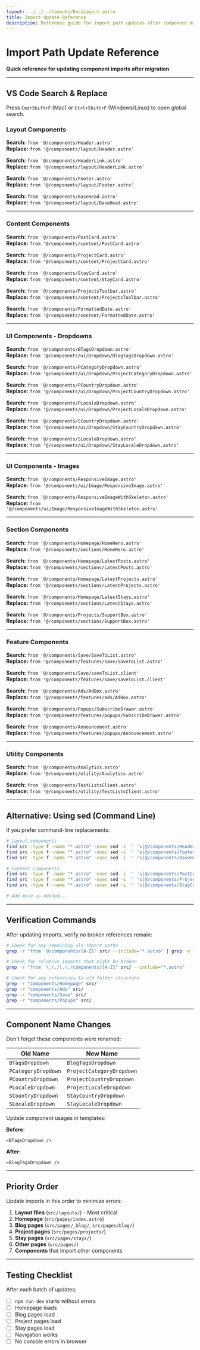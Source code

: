 ```yaml
---
layout: ../../../layouts/DocsLayout.astro
title: Import Update Reference
description: Reference guide for import path updates after component migration
---
```


# Import Path Update Reference

**Quick reference for updating component imports after migration**

---

## VS Code Search & Replace

Press `Cmd+Shift+F` (Mac) or `Ctrl+Shift+F` (Windows/Linux) to open global search.

### Layout Components

**Search:** `from '@/components/Header.astro'`  
**Replace:** `from '@/components/layout/Header.astro'`

**Search:** `from '@/components/HeaderLink.astro'`  
**Replace:** `from '@/components/layout/HeaderLink.astro'`

**Search:** `from '@/components/Footer.astro'`  
**Replace:** `from '@/components/layout/Footer.astro'`

**Search:** `from '@/components/BaseHead.astro'`  
**Replace:** `from '@/components/layout/BaseHead.astro'`

---

### Content Components

**Search:** `from '@/components/PostCard.astro'`  
**Replace:** `from '@/components/content/PostCard.astro'`

**Search:** `from '@/components/ProjectCard.astro'`  
**Replace:** `from '@/components/content/ProjectCard.astro'`

**Search:** `from '@/components/StayCard.astro'`  
**Replace:** `from '@/components/content/StayCard.astro'`

**Search:** `from '@/components/ProjectsToolbar.astro'`  
**Replace:** `from '@/components/content/ProjectsToolbar.astro'`

**Search:** `from '@/components/FormattedDate.astro'`  
**Replace:** `from '@/components/content/FormattedDate.astro'`

---

### UI Components - Dropdowns

**Search:** `from '@/components/BTagsDropdown.astro'`  
**Replace:** `from '@/components/ui/Dropdown/BlogTagsDropdown.astro'`

**Search:** `from '@/components/PCategoryDropdown.astro'`  
**Replace:** `from '@/components/ui/Dropdown/ProjectCategoryDropdown.astro'`

**Search:** `from '@/components/PCountryDropdown.astro'`  
**Replace:** `from '@/components/ui/Dropdown/ProjectCountryDropdown.astro'`

**Search:** `from '@/components/PLocaleDropdown.astro'`  
**Replace:** `from '@/components/ui/Dropdown/ProjectLocaleDropdown.astro'`

**Search:** `from '@/components/SCountryDropdown.astro'`  
**Replace:** `from '@/components/ui/Dropdown/StayCountryDropdown.astro'`

**Search:** `from '@/components/SLocaleDropdown.astro'`  
**Replace:** `from '@/components/ui/Dropdown/StayLocaleDropdown.astro'`

---

### UI Components - Images

**Search:** `from '@/components/ResponsiveImage.astro'`  
**Replace:** `from '@/components/ui/Image/ResponsiveImage.astro'`

**Search:** `from '@/components/ResponsiveImageWithSkeleton.astro'`  
**Replace:** `from '@/components/ui/Image/ResponsiveImageWithSkeleton.astro'`

---

### Section Components

**Search:** `from '@/components/Homepage/HomeHero.astro'`  
**Replace:** `from '@/components/sections/HomeHero.astro'`

**Search:** `from '@/components/Homepage/LatestPosts.astro'`  
**Replace:** `from '@/components/sections/LatestPosts.astro'`

**Search:** `from '@/components/Homepage/LatestProjects.astro'`  
**Replace:** `from '@/components/sections/LatestProjects.astro'`

**Search:** `from '@/components/Homepage/LatestStays.astro'`  
**Replace:** `from '@/components/sections/LatestStays.astro'`

**Search:** `from '@/components/Projects/SupportBox.astro'`  
**Replace:** `from '@/components/sections/SupportBox.astro'`

---

### Feature Components

**Search:** `from '@/components/Save/SaveToList.astro'`  
**Replace:** `from '@/components/features/save/SaveToList.astro'`

**Search:** `from '@/components/Save/saveToList.client'`  
**Replace:** `from '@/components/features/save/saveToList.client'`

**Search:** `from '@/components/Ads/AdBox.astro'`  
**Replace:** `from '@/components/features/ads/AdBox.astro'`

**Search:** `from '@/components/Popups/SubscribeDrawer.astro'`  
**Replace:** `from '@/components/features/popups/SubscribeDrawer.astro'`

**Search:** `from '@/components/Announcement.astro'`  
**Replace:** `from '@/components/features/popups/Announcement.astro'`

---

### Utility Components

**Search:** `from '@/components/Analytics.astro'`  
**Replace:** `from '@/components/utility/Analytics.astro'`

**Search:** `from '@/components/TestListsClient.astro'`  
**Replace:** `from '@/components/utility/TestListsClient.astro'`

---

## Alternative: Using sed (Command Line)

If you prefer command-line replacements:

```bash
# Layout components
find src -type f -name "*.astro" -exec sed -i '' 's|@/components/Header.astro|@/components/layout/Header.astro|g' {} +
find src -type f -name "*.astro" -exec sed -i '' 's|@/components/Footer.astro|@/components/layout/Footer.astro|g' {} +
find src -type f -name "*.astro" -exec sed -i '' 's|@/components/BaseHead.astro|@/components/layout/BaseHead.astro|g' {} +

# Content components
find src -type f -name "*.astro" -exec sed -i '' 's|@/components/PostCard.astro|@/components/content/PostCard.astro|g' {} +
find src -type f -name "*.astro" -exec sed -i '' 's|@/components/ProjectCard.astro|@/components/content/ProjectCard.astro|g' {} +
find src -type f -name "*.astro" -exec sed -i '' 's|@/components/StayCard.astro|@/components/content/StayCard.astro|g' {} +

# Add more as needed...
```

---

## Verification Commands

After updating imports, verify no broken references remain:

```bash
# Check for any remaining old import paths
grep -r "from '@/components/[A-Z]" src/ --include="*.astro" | grep -v "layout\|content\|sections\|features\|utility\|ui"

# Check for relative imports that might be broken
grep -r "from '\.\./\.\./components/[A-Z]" src/ --include="*.astro"

# Check for any references to old folder structure
grep -r "components/Homepage" src/
grep -r "components/Ads" src/
grep -r "components/Save" src/
grep -r "components/Popups" src/
```

---

## Component Name Changes

Don't forget these components were renamed:

| Old Name | New Name |
|----------|----------|
| `BTagsDropdown` | `BlogTagsDropdown` |
| `PCategoryDropdown` | `ProjectCategoryDropdown` |
| `PCountryDropdown` | `ProjectCountryDropdown` |
| `PLocaleDropdown` | `ProjectLocaleDropdown` |
| `SCountryDropdown` | `StayCountryDropdown` |
| `SLocaleDropdown` | `StayLocaleDropdown` |

Update component usages in templates:

**Before:**
```astro
<BTagsDropdown />
```

**After:**
```astro
<BlogTagsDropdown />
```

---

## Priority Order

Update imports in this order to minimize errors:

1. **Layout files** (`src/layouts/`) - Most critical
2. **Homepage** (`src/pages/index.astro`)
3. **Blog pages** (`src/pages/_blog/`, `src/pages/blog/`)
4. **Project pages** (`src/pages/projects/`)
5. **Stay pages** (`src/pages/stays/`)
6. **Other pages** (`src/pages/`)
7. **Components** that import other components

---

## Testing Checklist

After each batch of updates:

- [ ] `npm run dev` starts without errors
- [ ] Homepage loads
- [ ] Blog pages load
- [ ] Project pages load
- [ ] Stay pages load
- [ ] Navigation works
- [ ] No console errors in browser
